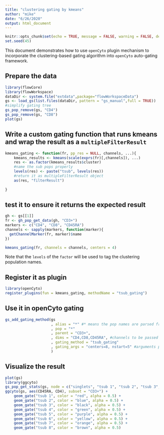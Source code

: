 ```yaml
---
title: "clustering gating by kmeans"
author: "mike"
date: "6/26/2020"
output: html_document
---
```


```r
knitr::opts_chunk$set(echo = TRUE, message = FALSE, warning = FALSE, dev.args = list(png = list(type = "cairo")))
set.seed(45)
```

This document demonstrates how to use `openCyto` plugin mechanism to incorporate the clustering-based gating algorithm into `openCyto` auto-gating framework. 

## Prepare the data
```r
library(flowCore)
library(flowWorkspace)
dataDir <- system.file("extdata",package="flowWorkspaceData")
gs <- load_gs(list.files(dataDir, pattern = "gs_manual",full = TRUE))
#simplify gating tree
gs_pop_remove(gs, "CD4")
gs_pop_remove(gs, "CD8")
plot(gs)
```

## Write a custom gating function that runs kmeans and wrap the result as a `multipleFilterResult`
```r
kmeans_gating <- function(fr, pp_res = NULL, channels, ...){
	kmeans_results <- kmeans(scale(exprs(fr)[,channels]), ...)
	res <- as.factor(kmeans_results$cluster) 
	#name the sub pops properly
	levels(res) <- paste("tsub", levels(res))
	#return it as multipleFilterResult object
	as(res, "filterResult")
	
}
```

## test it to ensure it returns the expected result
```r
gh <- gs[[1]]
fr <- gh_pop_get_data(gh, "CD3+")
markers <- c("CD4", "CD8", "CD45RA")
channels <- sapply(markers, function(marker){
  getChannelMarker(fr, marker)$name
})

kmeans_gating(fr, channels = channels, centers = 4)
```
Note that the `levels` of the `factor` will be used to tag the clustering population names.

## Register it as plugin
```r
library(openCyto)
register_plugins(fun = kmeans_gating, methodName = "tsub_gating")
```

## Use it in openCyto gating
```r
gs_add_gating_method(gs
					 , alias = "*" #* means the pop names are parsed from gating results
					 , pop = "*"
					 , parent = "CD3+",
					 , dims = "CD4,CD8,CD45RA", #channels to be passed to gating function
					 , gating_method = "tsub_gating"
					 , gating_args = "centers=8, nstart=5" #arguments passed on to gating function
					 )

```

## Visualize the result
```r
plot(gs)
library(ggcyto)
gs_pop_get_stats(gs, node = c("singlets", "tsub 1", "tsub 2", "tsub 3", "tsub 4"))
ggcyto(gs, aes(CD45RA, CD4), subset = "CD3+") + 
	geom_gate("tsub 1", color = "red", alpha = 0.5) + 
	geom_gate("tsub 2", color = "blue", alpha = 0.5) + 
	geom_gate("tsub 3", color = "black", alpha = 0.5) +
	geom_gate("tsub 4", color = "green", alpha = 0.5) +
	geom_gate("tsub 5", color = "purple", alpha = 0.5) +
	geom_gate("tsub 6", color = "yellow", alpha = 0.5) +
	geom_gate("tsub 7", color = "orange", alpha = 0.5) +
	geom_gate("tsub 8", color = "brown", alpha = 0.5)
```

